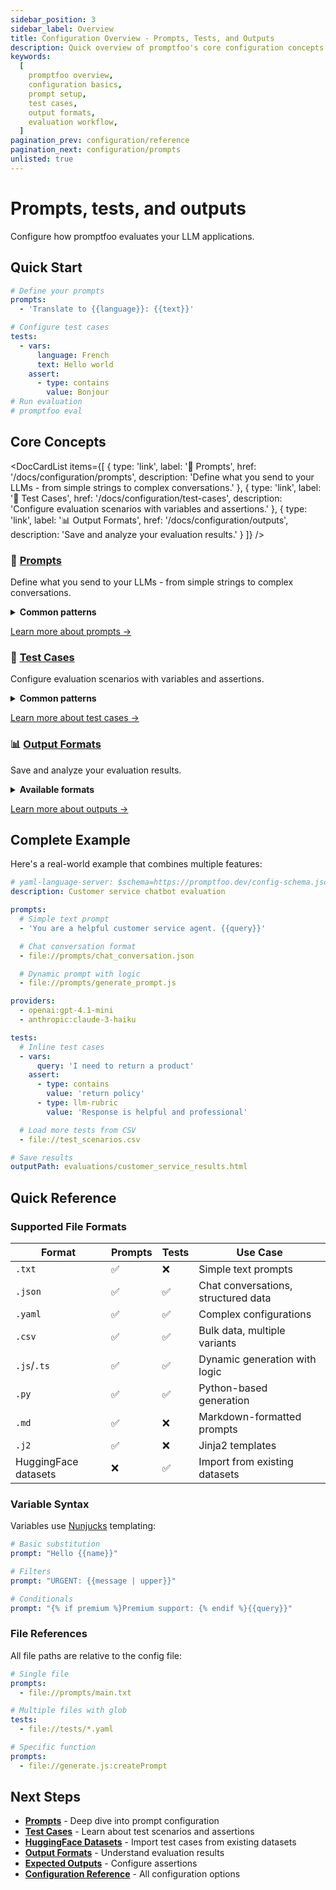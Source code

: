 ```yaml
---
sidebar_position: 3
sidebar_label: Overview
title: Configuration Overview - Prompts, Tests, and Outputs
description: Quick overview of promptfoo's core configuration concepts including prompts, test cases, outputs, and common patterns for LLM evaluation.
keywords:
  [
    promptfoo overview,
    configuration basics,
    prompt setup,
    test cases,
    output formats,
    evaluation workflow,
  ]
pagination_prev: configuration/reference
pagination_next: configuration/prompts
unlisted: true
---
```


# Prompts, tests, and outputs

<head>
  <meta name="robots" content="noindex, nofollow" />
</head>


Configure how promptfoo evaluates your LLM applications.

## Quick Start

```yaml title="promptfooconfig.yaml"
# Define your prompts
prompts:
  - 'Translate to {{language}}: {{text}}'

# Configure test cases
tests:
  - vars:
      language: French
      text: Hello world
    assert:
      - type: contains
        value: Bonjour
# Run evaluation
# promptfoo eval
```

## Core Concepts

<DocCardList items={[
  {
    type: 'link',
    label: '📝 Prompts',
    href: '/docs/configuration/prompts',
    description: 'Define what you send to your LLMs - from simple strings to complex conversations.'
  },
  {
    type: 'link', 
    label: '🧪 Test Cases',
    href: '/docs/configuration/test-cases',
    description: 'Configure evaluation scenarios with variables and assertions.'
  },
  {
    type: 'link',
    label: '📊 Output Formats', 
    href: '/docs/configuration/outputs',
    description: 'Save and analyze your evaluation results.'
  }
]} />

### 📝 [Prompts](/docs/configuration/prompts)

Define what you send to your LLMs - from simple strings to complex conversations.

<details>
<summary><strong>Common patterns</strong></summary>

**Text prompts**

```yaml
prompts:
  - 'Summarize this: {{content}}'
  - file://prompts/customer_service.txt
```

**Chat conversations**

```yaml
prompts:
  - file://prompts/chat.json
```

**Dynamic prompts**

```yaml
prompts:
  - file://generate_prompt.js
  - file://create_prompt.py
```

</details>

[Learn more about prompts →](/docs/configuration/prompts)

### 🧪 [Test Cases](/docs/configuration/test-cases)

Configure evaluation scenarios with variables and assertions.

<details>
<summary><strong>Common patterns</strong></summary>

**Inline tests**

```yaml
tests:
  - vars:
      question: "What's 2+2?"
    assert:
      - type: equals
        value: '4'
```

**CSV test data**

```yaml
tests: file://test_cases.csv
```

**HuggingFace datasets**

```yaml
tests: huggingface://datasets/rajpurkar/squad
```

**Dynamic generation**

```yaml
tests: file://generate_tests.js
```

</details>

[Learn more about test cases →](/docs/configuration/test-cases)

### 📊 [Output Formats](/docs/configuration/outputs)

Save and analyze your evaluation results.

<details>
<summary><strong>Available formats</strong></summary>

```bash
# Visual report
promptfoo eval --output results.html

# Data analysis
promptfoo eval --output results.json

# Spreadsheet
promptfoo eval --output results.csv
```

</details>

[Learn more about outputs →](/docs/configuration/outputs)

## Complete Example

Here's a real-world example that combines multiple features:

```yaml title="promptfooconfig.yaml"
# yaml-language-server: $schema=https://promptfoo.dev/config-schema.json
description: Customer service chatbot evaluation

prompts:
  # Simple text prompt
  - 'You are a helpful customer service agent. {{query}}'

  # Chat conversation format
  - file://prompts/chat_conversation.json

  # Dynamic prompt with logic
  - file://prompts/generate_prompt.js

providers:
  - openai:gpt-4.1-mini
  - anthropic:claude-3-haiku

tests:
  # Inline test cases
  - vars:
      query: 'I need to return a product'
    assert:
      - type: contains
        value: 'return policy'
      - type: llm-rubric
        value: 'Response is helpful and professional'

  # Load more tests from CSV
  - file://test_scenarios.csv

# Save results
outputPath: evaluations/customer_service_results.html
```

## Quick Reference

### Supported File Formats

| Format               | Prompts | Tests | Use Case                            |
| -------------------- | ------- | ----- | ----------------------------------- |
| `.txt`               | ✅       | ❌     | Simple text prompts                 |
| `.json`              | ✅       | ✅     | Chat conversations, structured data |
| `.yaml`              | ✅       | ✅     | Complex configurations              |
| `.csv`               | ✅       | ✅     | Bulk data, multiple variants        |
| `.js`/`.ts`          | ✅       | ✅     | Dynamic generation with logic       |
| `.py`                | ✅       | ✅     | Python-based generation             |
| `.md`                | ✅       | ❌     | Markdown-formatted prompts          |
| `.j2`                | ✅       | ❌     | Jinja2 templates                    |
| HuggingFace datasets | ❌       | ✅     | Import from existing datasets       |

### Variable Syntax

Variables use [Nunjucks](https://mozilla.github.io/nunjucks/) templating:

```yaml
# Basic substitution
prompt: "Hello {{name}}"

# Filters
prompt: "URGENT: {{message | upper}}"

# Conditionals
prompt: "{% if premium %}Premium support: {% endif %}{{query}}"
```

### File References

All file paths are relative to the config file:

```yaml
# Single file
prompts:
  - file://prompts/main.txt

# Multiple files with glob
tests:
  - file://tests/*.yaml

# Specific function
prompts:
  - file://generate.js:createPrompt
```

## Next Steps

- **[Prompts](/docs/configuration/prompts)** - Deep dive into prompt configuration
- **[Test Cases](/docs/configuration/test-cases)** - Learn about test scenarios and assertions
- **[HuggingFace Datasets](/docs/configuration/huggingface-datasets)** - Import test cases from existing datasets
- **[Output Formats](/docs/configuration/outputs)** - Understand evaluation results
- **[Expected Outputs](/docs/configuration/expected-outputs)** - Configure assertions
- **[Configuration Reference](/docs/configuration/reference)** - All configuration options
